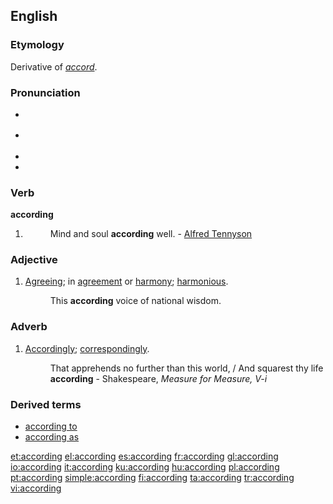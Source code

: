 ==English==

{{rank|drew|strength|opinion|597|according|walked|office|government}}

===Etymology===
Derivative of ''[[accord]]''.

===Pronunciation===
* {{a|RP}} {{IPA|/əˈkɔːdɪŋ/}}
* {{a|US}} {{IPA|/əˈkɔɹdɪŋ/}}
* {{audio|en-us-according.ogg|Audio (US)}}
* {{hyphenation|ac|cord|ing}}

===Verb===
'''according'''

# {{present participle of|[[accord#Verb|accord]]}}
#: Mind and soul '''according''' well. - [[w:Alfred Tennyson|Alfred Tennyson]]

===Adjective===
{{en-adj}}

# [[agreeing|Agreeing]]; in [[agreement]] or [[harmony]]; [[harmonious]].
#: This '''according''' voice of national wisdom.

===Adverb===
{{en-adv}}

# {{obsolete}} [[accordingly|Accordingly]]; [[correspondingly]].
#: That apprehends no further than this world, / And squarest thy life '''according''' - Shakespeare, ''Measure for Measure, V-i''

===Derived terms===
* [[according to]]
* [[according as]]

[[et:according]]
[[el:according]]
[[es:according]]
[[fr:according]]
[[gl:according]]
[[io:according]]
[[it:according]]
[[ku:according]]
[[hu:according]]
[[pl:according]]
[[pt:according]]
[[simple:according]]
[[fi:according]]
[[ta:according]]
[[tr:according]]
[[vi:according]]